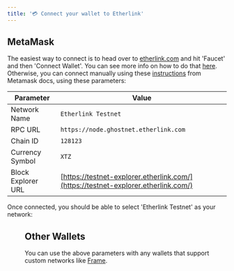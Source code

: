 ```yaml
---
title: '💳 Connect your wallet to Etherlink'
---
```



## MetaMask

The easiest way to connect is to head over to [etherlink.com](https://etherlink.com) and hit 'Faucet' and then 'Connect Wallet'. You can see more info on how to do that [here](./get-testnet-xtz-on-etherlink). Otherwise, you can connect manually using these [instructions](https://support.metamask.io/hc/en-us/articles/360043227612-How-to-add-a-custom-network-RPC) from Metamask docs, using these parameters:

| Parameter          | Value                                                                                    |
| ------------------ | ---------------------------------------------------------------------------------------- |
| Network Name       | `Etherlink Testnet`                                                                      |
| RPC URL            | `https://node.ghostnet.etherlink.com`                                                    |
| Chain ID           | `128123`                                                                                 |
| Currency Symbol    | `XTZ`                                                                                    |
| Block Explorer URL | [https://testnet-explorer.etherlink.com/](https://testnet-explorer.etherlink.com/)       |

Once connected, you should be able to select 'Etherlink Testnet' as your network:

<Figure src="/img/CleanShot 2023-11-23 at 17.13.32@2x.png" alt="" />

## Other Wallets

You can use the above parameters with any wallets that support custom networks like [Frame](https://docs.frame.sh/docs/Getting%20Started/Basics/Configuring%20Chains).&#x20;
